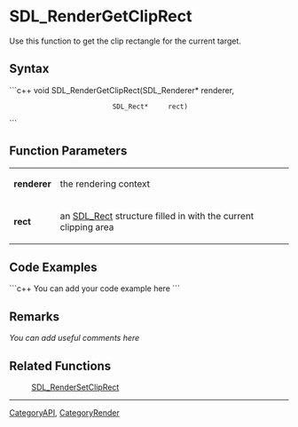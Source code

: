 <!-- pragma section-numbers off -->
<!-- pragma camelcase off -->


<!-- #*^*^*^*^*See http://wiki.libsdl.org/moin.cgi/SGFunctions for details on editing this page*^*^*^*^* -->


= SDL_RenderGetClipRect =
Use this function to get the clip rectangle for the current target.



== Syntax ==
```c++
void SDL_RenderGetClipRect(SDL_Renderer* renderer,
                           SDL_Rect*     rect)
```


== Function Parameters ==
{|
|'''renderer'''
|the rendering context
|-
|'''rect'''
|an [[SDL_Rect]] structure filled in with the current clipping area
|}


== Code Examples ==
```c++
You can add your code example here
```


== Remarks ==
''You can add useful comments here''


== Related Functions ==
:[[SDL_RenderSetClipRect]]

----
[[CategoryAPI]], [[CategoryRender]]
